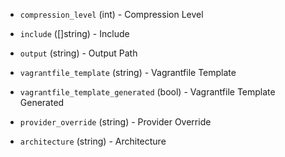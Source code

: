 <!-- Code generated from the comments of the Config struct in post-processor/vagrant/post-processor.go; DO NOT EDIT MANUALLY -->

- `compression_level` (int) - Compression Level

- `include` ([]string) - Include

- `output` (string) - Output Path

- `vagrantfile_template` (string) - Vagrantfile Template

- `vagrantfile_template_generated` (bool) - Vagrantfile Template Generated

- `provider_override` (string) - Provider Override

- `architecture` (string) - Architecture

<!-- End of code generated from the comments of the Config struct in post-processor/vagrant/post-processor.go; -->
